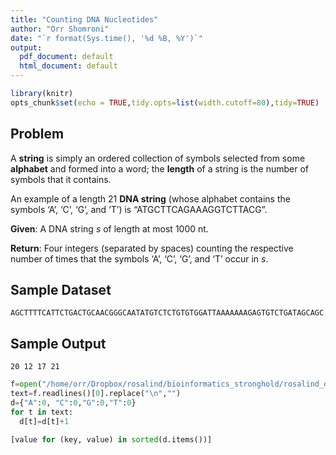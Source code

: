 ```yaml
---
title: "Counting DNA Nucleotides"
author: "Orr Shomroni"
date: "`r format(Sys.time(), '%d %B, %Y')`"
output:
  pdf_document: default
  html_document: default
---
```


```r
library(knitr)
opts_chunk$set(echo = TRUE,tidy.opts=list(width.cutoff=80),tidy=TRUE)
```

## Problem

A **string** is simply an ordered collection of symbols selected from some **alphabet** and formed into a word; the **length** of a string is the number of symbols that it contains.

An example of a length 21 **DNA string** (whose alphabet contains the symbols 'A', 'C', 'G', and 'T') is "ATGCTTCAGAAAGGTCTTACG".

**Given**: A DNA string _s_ of length at most 1000 nt.

**Return**: Four integers (separated by spaces) counting the respective number of times that the symbols 'A', 'C', 'G', and 'T' occur in _s_.

## Sample Dataset

```
AGCTTTTCATTCTGACTGCAACGGGCAATATGTCTCTGTGTGGATTAAAAAAAGAGTGTCTGATAGCAGC
```

## Sample Output

```
20 12 17 21
```

```python
f=open("/home/orr/Dropbox/rosalind/bioinformatics_stronghold/rosalind_dna.txt",'r')
text=f.readlines()[0].replace("\n","")
d={"A":0, "C":0,"G":0,"T":0}
for t in text:
  d[t]=d[t]+1

[value for (key, value) in sorted(d.items())]
```